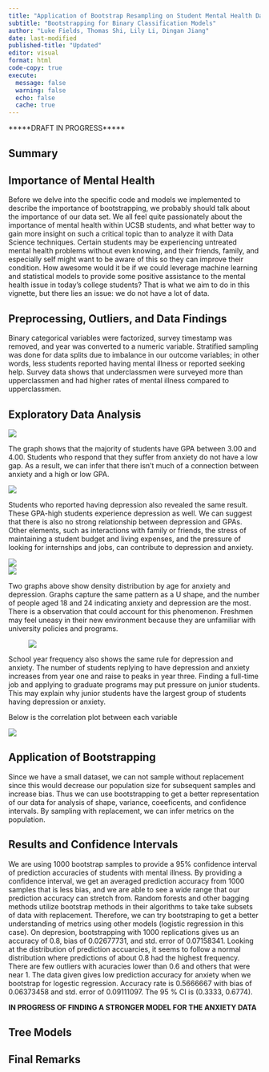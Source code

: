 ```yaml
---
title: "Application of Bootstrap Resampling on Student Mental Health Data"
subtitle: "Bootstrapping for Binary Classification Models"
author: "Luke Fields, Thomas Shi, Lily Li, Dingan Jiang"
date: last-modified
published-title: "Updated"
editor: visual
format: html
code-copy: true
execute:
  message: false
  warning: false
  echo: false
  cache: true
---
```


\*\*\*\*\*DRAFT IN PROGRESS\*\*\*\*\*

## Summary

## Importance of Mental Health

Before we delve into the specific code and models we implemented to describe the importance of bootstrapping, we probably should talk about the importance of our data set. We all feel quite passionately about the importance of mental health within UCSB students, and what better way to gain more insight on such a critical topic than to analyze it with Data Science techniques. Certain students may be experiencing untreated mental health problems without even knowing, and their friends, family, and especially self might want to be aware of this so they can improve their condition. How awesome would it be if we could leverage machine learning and statistical models to provide some positive assistance to the mental health issue in today's college students? That is what we aim to do in this vignette, but there lies an issue: we do not have a lot of data.

## Preprocessing, Outliers, and Data Findings

Binary categorical variables were factorized, survey timestamp was removed, and year was converted to a numeric variable. Stratified sampling was done for data splits due to imbalance in our outcome variables; in other words, less students reported having mental illness or reported seeking help. Survey data shows that underclassmen were surveyed more than upperclassmen and had higher rates of mental illness compared to upperclassmen.

## Exploratory Data Analysis

![](images/anxiety.png)

The graph shows that the majority of students have GPA between 3.00 and 4.00. Students who respond that they suffer from anxiety do not have a low gap. As a result, we can infer that there isn't much of a connection between anxiety and a high or low GPA.

![](images/depression.png)

Students who reported having depression also revealed the same result. These GPA-high students experience depression as well. We can suggest that there is also no strong relationship between depression and GPAs. Other elements, such as interactions with family or friends, the stress of maintaining a student budget and living expenses, and the pressure of looking for internships and jobs, can contribute to depression and anxiety.

![](images/depression_age.png)\
![](images/anxiety_age-01.png)

Two graphs above show density distribution by age for anxiety and depression. Graphs capture the same pattern as a U shape, and the number of people aged 18 and 24 indicating anxiety and depression are the most. There is a observation that could account for this phenomenon. Freshmen may feel uneasy in their new environment because they are unfamiliar with university policies and programs.

![![](images/year2.png)](images/year1.png)

School year frequency also shows the same rule for depression and anxiety. The number of students replying to have depression and anxiety increases from year one and raise to peaks in year three. ​​Finding a full-time job and applying to graduate programs may put pressure on junior students. This may explain why junior students have the largest group of students having depression or anxiety.

Below is the correlation plot between each variable

![](images/corrplot.png)

## Application of Bootstrapping

Since we have a small dataset, we can not sample without replacement since this would decrease our population size for subsequent samples and increase bias. Thus we can use bootstrapping to get a better representation of our data for analysis of shape, variance, coeeficents, and confidence intervals. By sampling with replacement, we can infer metrics on the population.

## Results and Confidence Intervals

We are using 1000 bootstrap samples to provide a 95% confidence interval of prediction accuracies of students with mental illness. By providing a confidence interval, we get an averaged prediction accuracy from 1000 samples that is less bias, and we are able to see a wide range that our prediction accuracy can stretch from. Random forests and other bagging methods utilize bootstrap methods in their algorithms to take take subsets of data with replacement. Therefore, we can try bootstraping to get a better understanding of metrics using other models (logistic regression in this case). On depresion, bootstrapping with 1000 replications gives us an accuracy of 0.8, bias of 0.02677731, and std. error of 0.07158341. Looking at the distribution of prediction accuarcies, it seems to follow a normal distribution where predictions of about 0.8 had the highest frequency. There are few outliers with acuracies lower than 0.6 and others that were near 1. The data given gives low prediction accuracy for anxiety when we bootstrap for logestic regression. Accuracy rate is 0.5666667 with bias of 0.06373458 and std. error of 0.09111097. The 95 % CI is (0.3333, 0.6774).

**IN PROGRESS OF FINDING A STRONGER MODEL FOR THE ANXIETY DATA**

## Tree Models

## Final Remarks

